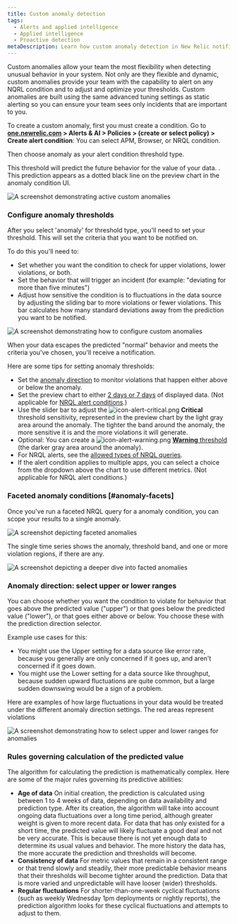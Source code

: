 ```yaml
---
title: Custom anomaly detection
tags:
  - Alerts and applied intelligence
  - Applied intelligence
  - Proactive detection
metaDescription: Learn how custom anomaly detection in New Relic notifies you of unusual app behavior. 
---
```









Custom anomalies allow your team the most flexibility when detecting unusual behavior in your system. Not only are they flexible and dynamic, custom anomalies provide your team with the capability to alert on any NQRL condition and to adjust and optimize your thresholds. Custom anomalies are built using the same advanced tuning settings as static alerting so you can ensure your team sees only incidents that are important to you. 

To create a custom anomaly, first you must create a condition. Go to **[one.newrelic.com](https://one.newrelic.com/all-capabilities) > Alerts & AI > Policies > (create or select policy) > Create alert condition**: You can select APM, Browser, or NRQL condition. 

Then choose anomaly as your alert condition threshold type.

This threshold will predict the future behavior for the value of your data. . This prediction appears as a dotted black line on the preview chart in the anomaly condition UI. 

<img
  title="How custom anomalies work"
  alt="A screenshot demonstrating active custom anomalies"
  src={alertsHowCustomAnomaliesWork}
/>

### Configure anomaly thresholds

After you select 'anomaly' for threshold type, you'll need to set your threshold. This will set the criteria that you want to be notified on. 

To do this you'll need to:
* Set whether you want the condition to check for upper violations, lower violations, or both.
* Set the behavior that will trigger an incident (for example: "deviating for more than five minutes") 
* Adjust how sensitive the condition is to fluctuations in the data source by adjusting the sliding bar to more violations or fewer violations. This bar calculates how many standard deviations away from the prediction  you want to be notified.

<img
  title="Custom anomaly configuration"
  alt="A screenshot demonstrating how to configure custom anomalies"
  src={alertsConfigureYourAnomalyThresholds}
/>

When your data escapes the predicted "normal" behavior and meets the criteria you've chosen, you'll receive a notification.

Here are some tips for setting anomaly thresholds:

* Set the [anomaly direction](#upper-lower) to monitor violations that happen either above or below the anomaly.
* Set the preview chart to either [2 days or 7 days](#days) of displayed data. (Not applicable for [NRQL alert conditions](/docs/alerts/new-relic-alerts/defining-conditions/create-alert-conditions-nrql-queries).)
* Use the slider bar to adjust the <img title="Alerts v3: Critical alert icon" alt="icon-alert-critical.png" src={iconAlertCritical}/> **Critical** threshold sensitivity, represented in the preview chart by the light gray area around the anomaly. The tighter the band around the anomaly, the more sensitive it is and the more violations it will generate.
* Optional: You can create a <img title="Alerts v3: Warning alert icon" alt="icon-alert-warning.png" src={iconAlertWarning}/> [**Warning** threshold](/docs/alerts/new-relic-alerts/defining-conditions/set-thresholds-alert-condition#threshold-levels) (the darker gray area around the anomaly).
* For NRQL alerts, see the [allowed types of NRQL queries](/docs/alerts/new-relic-alerts/defining-conditions/create-alert-conditions-nrql-queries#threshold-types).
* If the alert condition applies to multiple apps, you can select a choice from the dropdown above the chart to use different metrics. (Not applicable for NRQL alert conditions.)

### Faceted anomaly conditions [#anomaly-facets]

Once you've run a faceted NRQL query for a anomaly condition, you can scope your results to a single anomaly.

<img
  title="Faceted anomalies"
  alt="A screenshot depicting faceted anomalies"
  src={alertsFacetedAnomalies}
/>

The single time series shows the anomaly, threshold band, and one or more violation regions, if there are any.

<img
  title="Configured faceted anomalies"
  alt="A screenshot depicting a deeper dive into facted anomalies "
  src={alertsFacetedAnomaliesTwo}
/>

### Anomaly direction: select upper or lower ranges

You can choose whether you want the condition to violate for behavior that goes above the predicted value ("upper") or that goes below the predicted value ("lower"), or that goes either above or below. You choose these with the  prediction direction selector.

Example use cases for this:
* You might use the Upper setting for a data source like error rate, because you generally are only concerned if it goes up, and aren't concerned if it goes down.
* You might use the Lower setting for a data source like throughput, because sudden upward fluctuations are quite common, but a large sudden downswing would be a sign of a problem.

Here are examples of how large fluctuations in your data would be treated under the different anomaly direction settings. The red areas represent violations

<img
  title="A screenshot of anomaly details in the New Relic UI"
  alt="A screenshot demonstrating how to select upper and lower ranges for anomalies"
  src={alertsAnomaliesSetUpperandLowerRanges}
/>

### Rules governing calculation of the predicted value

The algorithm for calculating the prediction is mathematically complex. Here are some of the major rules governing its predictive abilities:

* **Age of data** On initial creation, the  prediction is calculated using between 1 to 4 weeks of data, depending on data availability and  prediction type. After its creation, the algorithm will take into account ongoing data fluctuations over a long time period, although greater weight is given to more recent data. For data that has only existed for a short time, the  predicted value will likely fluctuate a good deal and not be very accurate. This is because there is not yet enough data to determine its usual values and behavior. The more history the data has, the more accurate the  prediction and thresholds will become.
* **Consistency of data** For metric values that remain in a consistent range or that trend slowly and steadily, their more predictable behavior means that their thresholds will become tighter around the  prediction. Data that is more varied and unpredictable will have looser (wider) thresholds.
* **Regular fluctuations** For shorter-than-one-week cyclical fluctuations (such as weekly Wednesday 1pm deployments or nightly reports), the  prediction algorithm looks for these cyclical fluctuations and attempts to adjust to them.